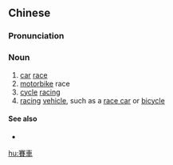 {{also|赛车}}
==Chinese==
{{zh-forms|s=赛车}}

===Pronunciation===
{{zh-pron
|m=sàichē
|c=coi3 ce1
|mn=sài-chhia
|cat=n
}}

===Noun===
{{zh-noun}}

# [[car]] [[race]]
# [[motorbike]] race
# [[cycle]] [[racing]]
# [[racing]] [[vehicle]], such as a [[race car]] or [[bicycle]]

====See also====
* {{zh-l|跑車}}

[[hu:賽車]]